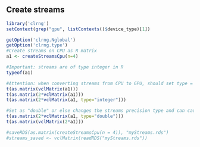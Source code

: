 <!--
%\VignetteEngine{knitr::knitr}
%\VignetteIndexEntry{Create streams}
-->

## Create streams
```r
library('clrng')
setContext(grep("gpu", listContexts()$device_type)[1])
```

```r
getOption('clrng.Nglobal')
getOption('clrng.type')
#Create streams on CPU as R matrix
a1 <- createStreamsCpu(n=4)

#Important: streams are of type integer in R
typeof(a1) 

#Attention: when converting streams from CPU to GPU, should set type = "integer", or leave it as default NULL
t(as.matrix(vclMatrix(a1)))
t(as.matrix(2*vclMatrix(a1)))
t(as.matrix(2*vclMatrix(a1, type="integer"))) 

#Set as "double" or else changes the streams precision type and can cause problems, see the following 
t(as.matrix(2*vclMatrix(a1, type="double"))) 
t(as.matrix(vclMatrix(2*a1)))

#saveRDS(as.matrix(createStreamsCpu(n = 4)), "myStreams.rds")
#streams_saved <- vclMatrix(readRDS("myStreams.rds"))
```
